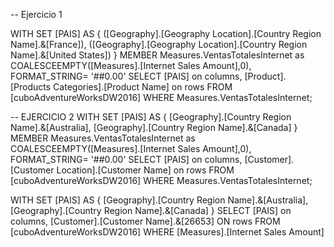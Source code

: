 -- Ejercicio 1 

WITH SET [PAIS] AS
{
  ([Geography].[Geography Location].[Country Region Name].&[France]),
  ([Geography].[Geography Location].[Country Region Name].&[United States])
}
MEMBER Measures.VentasTotalesInternet as
COALESCEEMPTY([Measures].[Internet  Sales Amount],0), 
 FORMAT_STRING= '##0.00'
SELECT [PAIS] on columns, 
[Product].[Products Categories].[Product Name] on rows
FROM [cuboAdventureWorksDW2016]
WHERE Measures.VentasTotalesInternet;

-- EJERCICIO 2
WITH SET [PAIS] AS
{
  [Geography].[Country Region Name].&[Australia],
  [Geography].[Country Region Name].&[Canada]
}
MEMBER Measures.VentasTotalesInternet as
COALESCEEMPTY([Measures].[Internet  Sales Amount],0), 
 FORMAT_STRING= '##0.00'
SELECT [PAIS] on columns, 
[Customer].[Customer Location].[Customer Name] on rows
FROM [cuboAdventureWorksDW2016]
WHERE Measures.VentasTotalesInternet;


WITH SET [PAIS] AS
{
  [Geography].[Country Region Name].&[Australia],
  [Geography].[Country Region Name].&[Canada]
}
SELECT [PAIS] on columns, 
[Customer].[Customer Name].&[26653] ON rows
FROM [cuboAdventureWorksDW2016]
WHERE [Measures].[Internet  Sales Amount]


